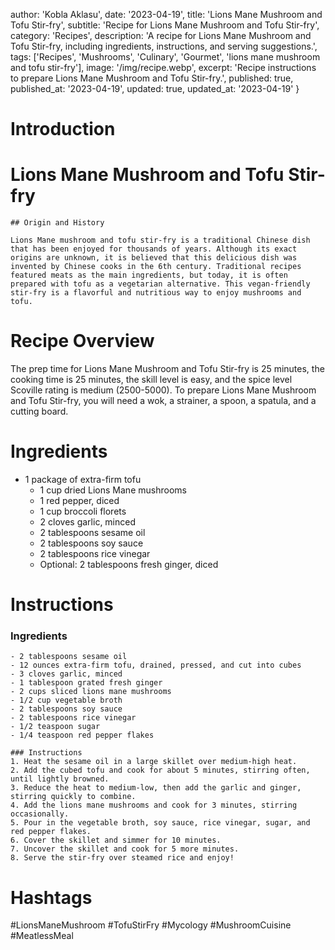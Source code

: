 
  author: 'Kobla Aklasu',
  date: '2023-04-19',
  title: 'Lions Mane Mushroom and Tofu Stir-fry',
  subtitle: 'Recipe for Lions Mane Mushroom and Tofu Stir-fry',
  category: 'Recipes',
  description: 'A recipe for Lions Mane Mushroom and Tofu Stir-fry, including ingredients, instructions, and serving suggestions.',
  tags: ['Recipes', 'Mushrooms', 'Culinary', 'Gourmet', 'lions mane mushroom and tofu stir-fry'],
  image: '/img/recipe.webp',
  excerpt: 'Recipe instructions to prepare Lions Mane Mushroom and Tofu Stir-fry.',
  published: true,
  published_at: '2023-04-19',
  updated: true,
  updated_at: '2023-04-19'
}


  # Introduction

# Lions Mane Mushroom and Tofu Stir-fry
    
    ## Origin and History
    
    Lions Mane mushroom and tofu stir-fry is a traditional Chinese dish that has been enjoyed for thousands of years. Although its exact origins are unknown, it is believed that this delicious dish was invented by Chinese cooks in the 6th century. Traditional recipes featured meats as the main ingredients, but today, it is often prepared with tofu as a vegetarian alternative. This vegan-friendly stir-fry is a flavorful and nutritious way to enjoy mushrooms and tofu.

# Recipe Overview

The prep time for Lions Mane Mushroom and Tofu Stir-fry is 25 minutes, the cooking time is 25 minutes, the skill level is easy, and the spice level Scoville rating is medium (2500-5000). To prepare Lions Mane Mushroom and Tofu Stir-fry, you will need a wok, a strainer, a spoon, a spatula, and a cutting board.

# Ingredients

- 1 package of extra-firm tofu 
    - 1 cup dried Lions Mane mushrooms 
    - 1 red pepper, diced 
    - 1 cup broccoli florets 
    - 2 cloves garlic, minced 
    - 2 tablespoons sesame oil 
    - 2 tablespoons soy sauce 
    - 2 tablespoons rice vinegar 
    - Optional: 2 tablespoons fresh ginger, diced

# Instructions

### Ingredients 
    - 2 tablespoons sesame oil
    - 12 ounces extra-firm tofu, drained, pressed, and cut into cubes
    - 3 cloves garlic, minced 
    - 1 tablespoon grated fresh ginger
    - 2 cups sliced lions mane mushrooms
    - 1/2 cup vegetable broth
    - 2 tablespoons soy sauce
    - 2 tablespoons rice vinegar
    - 1/2 teaspoon sugar
    - 1/4 teaspoon red pepper flakes 
    
    ### Instructions 
    1. Heat the sesame oil in a large skillet over medium-high heat. 
    2. Add the cubed tofu and cook for about 5 minutes, stirring often, until lightly browned.
    3. Reduce the heat to medium-low, then add the garlic and ginger, stirring quickly to combine. 
    4. Add the lions mane mushrooms and cook for 3 minutes, stirring occasionally. 
    5. Pour in the vegetable broth, soy sauce, rice vinegar, sugar, and red pepper flakes. 
    6. Cover the skillet and simmer for 10 minutes. 
    7. Uncover the skillet and cook for 5 more minutes. 
    8. Serve the stir-fry over steamed rice and enjoy!

# Hashtags

#LionsManeMushroom #TofuStirFry #Mycology #MushroomCuisine #MeatlessMeal



